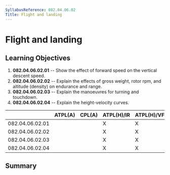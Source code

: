```yaml
---
SyllabusReference: 082.04.06.02
Title: Flight and landing
---
```


# Flight and landing

## Learning Objectives

1.  **082.04.06.02.01** -- Show the effect of forward speed on the vertical
    descent speed.
2.  **082.04.06.02.02** -- Explain the effects of gross weight, rotor rpm, and
    altitude (density) on endurance and range.
3.  **082.04.06.02.03** -- Explain the manoeuvres for turning and touchdown.
4.  **082.04.06.02.04** -- Explain the height-velocity curves.

|                 | ATPL(A) | CPL(A) | ATPL(H)/IR | ATPL(H)/VFR | CPL(H) | IR  | CBIR(A) |
| --------------- | ------- | ------ | ---------- | ----------- | ------ | --- | ------- |
| 082.04.06.02.01 |         |        | X          | X           | X      |     |         |
| 082.04.06.02.02 |         |        | X          | X           | X      |     |         |
| 082.04.06.02.03 |         |        | X          | X           | X      |     |         |
| 082.04.06.02.04 |         |        | X          | X           | X      |     |         |

## Summary
